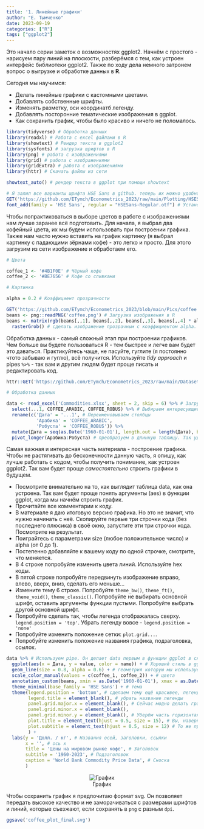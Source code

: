 ```yaml
---
title: '1. Линейные графики'
author: "Е. Тымченко"
date: 2023-09-19
categories: ["R"]
tags: ["ggplot2"]
---
```


Это начало серии заметок о возможностях ggplot2. Начнём с простого - нарисуем пару линий на плоскости, разберёмся с тем, как устроен интерфейс библиотеки ggplot2. Также по ходу дела немного затронем вопрос о выгрузке и обработке данных в **R**.

Сегодня мы научимся:

* Делать линейные графики с кастомными цветами.
* Добавлять собственные шрифты.
* Изменять разметку, оси координатб легенду.
* Добавлять посторонние тематические изображения в ggplot.
* Как сохранить график, чтобы было красиво и ничего не поломалось.

```r
library(tidyverse) # Обработка данных
library(readxl) # Работа с excel файлами в R
library(showtext) # Рендер текста в ggplot2
library(sysfonts) # загрузка шрифтов в R
library(png) # работа с изображениями
library(grid) # работа с изображениями
library(gridExtra) # работа с изображениями
library(httr) # Скачать файлы из сети

showtext_auto() # рендер текста в ggplot при помощи showtext 

# Я залил все варианты шрифта HSE Sans в github. теперь их можно удобно скачать в директорию и загрузить в R.
GET('https://github.com/ETymch/Econometrics_2023/raw/main/Plotting/HSESans-Regular.otf', write_disk('HSESans-Regular.otf', overwrite = T)) # Загрузка HSE Sans Regular, самого красивого шрифта.
font_add(family = 'HSE Sans', regular = "HSESans-Regular.otf") # Установка HSE Sans Regular.
```

Чтобы попрактиковаться в выборе цветов в работе с изображениями нам лучше заранее всё подготовить. Для начала, я выбрал два кофейный цвета, их мы будем использовать при построении графика. Также нам часто нужно вставить на график картинку (я выбрал картинку с падающими зёрнами кофе) - это легко и просто. Для этого загрузим из сети изображение и обработаем его.

```r

# Цвета

coffee_1 <- '#4B1F0E' # Чёрный кофе
coffee_2 <- '#BE7656' # Кофе со сливками

# Картинка

alpha = 0.2 # Коэффициент прозрачности

GET('https://github.com/ETymch/Econometrics_2023/blob/main/Pics/coffee.png?raw=true', write_disk('coffee.png', overwrite = T)) # Загрузка изображения из сети
beans <- png::readPNG('coffee.png') # Загрузка изображения в R
beans <- matrix(rgb(beans[,,1], beans[,,2], beans[,,3], beans[,,4] * alpha), nrow = dim(beans)[1]) %>%
  rasterGrob() # сделать изображение прозрачным с коэффициентом alpha.
```

Обработка данных - самый сложный этап при построении графиков. Чем больше вы будете пользоваться R - тем быстрее и легче вам будет это даваться. Практикуйтесь чаще, не пасуйте, гуглите (я постоянно чтото забываю и гуглю), всё получится. Используйте *tidy approach* и pipes `%>%` - так вам и другим людям будет проще писать и редактировать код.

```r
httr::GET('https://github.com/ETymch/Econometrics_2023/raw/main/Datasets/CMO-Historical-Data-Monthly.xlsx', httr::write_disk('Commodities.xlsx', overwrite = T)) # Загрузка файла с данными.

# Обработка данных

data <- read_excel('Commodities.xlsx', sheet = 2, skip = 6) %>% # Загрузка сырого эксельного файла. Нам нужен второй лист. Чтобы пропустить 6 строк до нужной нам таблички используем skip. 
  select(...1, COFFEE_ARABIC, COFFEE_ROBUS) %>% # Выбираем интересующие нас данные
  rename(c('Дата' = '...1', # Переименовываем столбцы
           'Арабика' = 'COFFEE_ARABIC',
           'Робуста' = 'COFFEE_ROBUS')) %>%
  mutate(Дата = seq(as.Date('1960-01-01'), length.out = length(Дата), by = 'month')) %>% # Заменяем столбец с данными на ряд в формате `Дата` с началом в 1960, с длиной такой же, как наш столбец с датами, с шагом в месяц.
  pivot_longer(Арабика:Робуста) # преобразуем в длинную таблицу. Так удобнее для рисования
```

Самая важная и интересная часть материала - построение графика. Чтобы не растягивать до бесконечности данную часть, я опишу, как лучше работать с кодом, чтобы получить понимание, как устроен ggplot2. Так вам будет проще *самостоятельно* строить графики в будущем.  

* Посмотрите внимательно на то, как выглядит таблица data, как она устроена. Так вам будет проще понять аргументы (aes) в функции ggplot, когда мы начнём строить график.
* Прочитайте все комментарии к коду.
* В материале я даю итоговую версию графика. Но это не значит, что нужно начинать с неё. Скопируйте первые три строчки кода (без последнего плюсика) в своё окно, запустите эти три строчки кода. Посмотрите на результат.
* Поиграйтесь с параметрами size (любое положительное число) и alpha (от 0 до 1).
* Постепенно добавляйте к вашему коду по одной строчке, смотрите, что меняется.
* В 4 строке попробуйте изменить цвета линий. Используйте hex коды.
* В пятой строке попробуйте передвинуть изображение вправо, влево, вверх, вниз, сделать его меньше...
* Измените тему 6 строке. Попробуйте `theme_bw()`, `theme_ft()`, `theme_void()`, `theme_classic()`. Попробуйте не выбирать основной шрифт, оставить аргументы функции пустыми. Попробуйте выбрать другой основной шрифт.
* Попробуйте сделать так, чтобы легенда отображалась сверху. `legend.position = 'top'`. Убрать легенду вовсе - `legend.position = 'none'`
* Попробуйте изменить положение сетки: `plot.grid...`.
* Попробуйте изменить положение названия графика, подзаголовка, ссылок.

```r
data %>% # Используем pipe. Он делает data первым в функции ggplot в следующей строке
  ggplot(aes(x = Дата, y = value, color = name)) + # Хороший стиль в ggplot - описывать все аргументы в начале. Их у нас 3. x - то, что мы хотим начертить по горизонтальной оси, у - по вертикальной оси, color - разбивка линий по цветам
  geom_line(size = 0.8, alpha = 0.6) + # геометрия которую мы используем
  scale_color_manual(values = c(coffee_1, coffee_2)) + # цвета
  annotation_custom(beans, xmin = as.Date('1960-01-01'), xmax = as.Date('2022-01-01'), ymin = 0.5, ymax = 7) + # прозрачная картинка с зёрнами
  theme_minimal(base_family = 'HSE Sans') + # тема
  theme(legend.position = 'bottom', # сделаем тему ещё красивее, легенду - вниз.
        legend.title = element_blank(), # убрать название легенды
        panel.grid.major.x = element_blank(), # Сейчас модно делать графики с малым количеством разметки. Давайте уберём все вертикальные линии.
        panel.grid.minor.x = element_blank(),
        panel.grid.minor.y = element_blank(), # Уберём часть горизонтальной разметки. Так график выглядит аккуратнее.
        plot.title = element_text(hjust = 0.5, size = 15), # Вы, наверное, заметили, что изначально ggplot отображает название слева. Давайте переместим его в центр.
        plot.subtitle = element_text(hjust = 0.5, size = 12) # То же проделаем и с подзаголовком
        ) +
  labs(y = 'Долл. / кг', # Названия осей, заголовки, ссылки
       x = '', # ось x
       title = 'Цены на мировом рынке кофе', # Заголовок
       subtitle = '1960-2023', # Подзаголовок
       caption = 'World Bank Commodity Price Data', # Сноска
       )
```

<center>

![График](https://raw.githubusercontent.com/ETymch/Econometrics_2023/8470dd53178297fc681646aed63273feeb85d2b1/Pics/coffee_plot_final.svg)

</center>

Чтобы сохранить график я предпочитаю формат svg. Он позволяет передать высокое качество и не заморачиваться с размерами шрифтов и линий, которые съезжают, если сохранять в `png` с разным `dpi`.

```r
ggsave('coffee_plot_final.svg')
```
